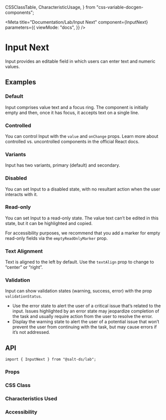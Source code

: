   CSSClassTable,
  CharacteristicUsage,
} from "css-variable-docgen-components";

<Meta
  title="Documentation/Lab/Input Next"
  component={InputNext}
  parameters={{
    viewMode: "docs",
  }}
/>

# Input Next

Input provides an editable field in which users can enter text and numeric values.

## Examples

### Default

Input comprises value text and a focus ring. The component is initially empty and then, once it has focus, it accepts text on a single line.

<Canvas>
  <Story id="lab-input-next--default" />
</Canvas>

### Controlled

You can control Input with the `value` and `onChange` props. Learn more about <Link href="https://react.dev/learn/sharing-state-between-components#controlled-and-uncontrolled-components">controlled vs. uncontrolled components</Link> in the official React docs.

<Canvas>
  <Story id="lab-input-next--controlled" />
</Canvas>

### Variants

Input has two variants, primary (default) and secondary.

<Canvas>
  <Story id="lab-input-next--variants" />
</Canvas>

### Disabled

You can set Input to a disabled state, with no resultant action when the user interacts with it.

<Canvas>
  <Story id="lab-input-next--disabled" />
</Canvas>

### Read-only

You can set Input to a read-only state. The value text can’t be edited in this state, but it can be highlighted and copied.

<Canvas>
  <Story id="lab-input-next--readonly" />
</Canvas>

For accessibility purposes, we recommend that you add a marker for empty read-only fields via the `emptyReadOnlyMarker` prop.

<Canvas>
  <Story id="lab-input—next--empty-readonly-marker" />
</Canvas>

### Text Alignment

Text is aligned to the left by default. Use the `textAlign` prop to change to “center” or “right”.

<Canvas>
  <Story id="lab-input—next--text-alignment" />
</Canvas>

### Validation

Input can show validation states (warning, success, error) with the prop `validationStatus`.

<Canvas>
  <Story id="lab-input-next--validation" />
</Canvas>

- Use the error state to alert the user of a critical issue that’s related to the input. Issues highlighted by an error state may jeopardize completion of the task and usually require action from the user to resolve the error.
- Display the warning state to alert the user of a potential issue that won’t prevent the user from continuing with the task, but may cause errors if it’s not addressed.

## API

```
import { InputNext } from "@salt-ds/lab";
```

### Props

<ArgsTable of={InputNext} />

### CSS Class

<CSSClassTable of={InputNext} />

### Characteristics Used

<CharacteristicUsage of={InputNext} />

### Accessibility

<HelpAndSupport />
